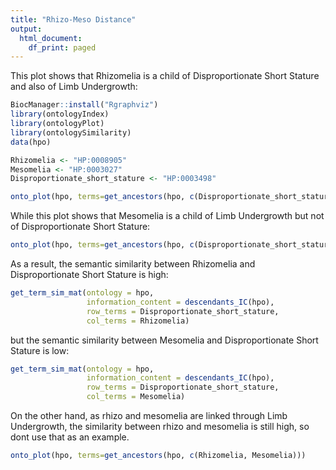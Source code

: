 ```yaml
---
title: "Rhizo-Meso Distance"
output:
  html_document:
    df_print: paged
---
```

This plot shows that Rhizomelia is a child of Disproportionate Short Stature and also of Limb Undergrowth:
```r
BiocManager::install("Rgraphviz")
library(ontologyIndex)
library(ontologyPlot)
library(ontologySimilarity)
data(hpo)

Rhizomelia <- "HP:0008905"
Mesomelia <- "HP:0003027"
Disproportionate_short_stature <- "HP:0003498"

onto_plot(hpo, terms=get_ancestors(hpo, c(Disproportionate_short_stature, Rhizomelia)))
```
While this plot shows that Mesomelia is a child of Limb Undergrowth but not of Disproportionate Short Stature:
```r
onto_plot(hpo, terms=get_ancestors(hpo, c(Disproportionate_short_stature, Mesomelia)))
```
As a result, the semantic similarity between Rhizomelia and Disproportionate Short Stature is high:
```r
get_term_sim_mat(ontology = hpo,
                 information_content = descendants_IC(hpo),
                 row_terms = Disproportionate_short_stature,
                 col_terms = Rhizomelia)
```
but the semantic similarity between Mesomelia and Disproportionate Short Stature is low:
```r
get_term_sim_mat(ontology = hpo,
                 information_content = descendants_IC(hpo),
                 row_terms = Disproportionate_short_stature,
                 col_terms = Mesomelia)
```

On the other hand, as rhizo and mesomelia are linked through Limb Undergrowth, the similarity between rhizo and mesomelia is still high, so dont use that as an example.
```r
onto_plot(hpo, terms=get_ancestors(hpo, c(Rhizomelia, Mesomelia)))
```

